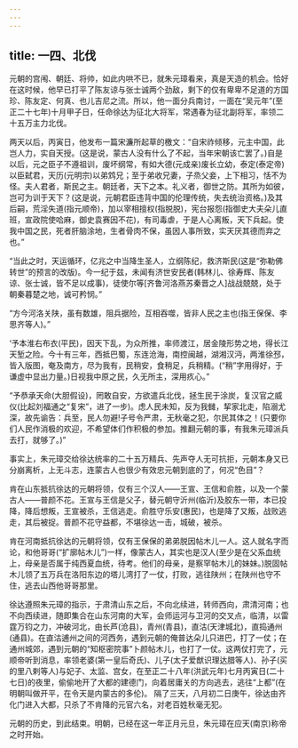 ```yaml
---
---
---
```

title: 一四、北伐
---



元朝的宫闱、朝廷、将帅，如此内哄不已，就朱元璋看来，真是天造的机会。恰好在这时候，他早已打平了陈友谅与张士诚两个劲敌，剩下的仅有卑卑不足道的方国珍、陈友定、何真、也儿吉尼之流。所以，他一面分兵南讨，一面在“吴元年”(至正二十七年)十月甲子日，任命徐达为征北大将军，常遇春为征北副将军，率领二十五万主力北伐。

两天以后，丙寅日，他发布一篇宋濂所起草的檄文：“自宋祚倾移，元主中国，此岂人力，实自天授。(这是说，蒙古人没有什么了不起，当年宋朝该亡罢了。)自是以后，元之臣子不遵祖训，废坏纲常，有如大德(元成亲)废长立幼，泰定(泰定帝)以臣弑君，天历(元明宗)以弟鸩兄；至于弟收兄妻，子烝父妾，上下相习，恬不为怪。夫人君者，斯民之主。朝廷者，天下之本。礼义者，御世之防。其所为如彼，岂可为训于天下？(这是说，元朝君臣违背中国的伦理传统，失去统治资格。)及其后嗣，荒淫失道(指元顺帝)，加以宰相擅权(指脱脱)，宪台报怨(指御史大夫朵儿直班，宣政院使哈麻，御史袁赛因不花)，有司毒虐，于是人心离叛，天下兵起。使我中国之民，死者肝脑涂地，生者骨肉不保，虽因人事所致，实天厌其德而弃之也。”

“当此之时，天运循环，亿兆之中当降生圣人，立纲陈纪，救济斯民(这是“弥勒佛转世”的预言的改版)。今一纪于兹，未闻有济世安民者(韩林儿、徐寿辉、陈友谅、张士诚，皆不足以成事)，徒使尔等[齐鲁河洛燕苏秦晋之人]战战兢兢，处于朝秦暮楚之地，诚可矜悯。”

“方今河洛关陕，虽有数雄，阻兵据险，互相吞噬，皆非人民之主也(指王保保、李思齐等人)。”

‘予本淮右布衣(平民)，因天下乱，为众所推，率师渡江，居金陵形势之地，得长江天堑之险。今十有三年，西抵巴蜀，东连沧海，南控闽越，湖湘汉沔，两淮徐邳，皆入版图，奄及南方，尽为我有，民稍安，食稍足，兵稍精。(“稍”字用得好，于谦虚中显出力量。)日视我中原之民，久无所主，深用疚心。”

“予恭承天命(大胆假设)，罔敢自安，方欲遣兵北伐，拯生民于涂炭，复汉官之威仪(比起刘福通之“复宋”，进了一步)。虑人民未知，反为我雠，挈家北走，陷溺尤深，故先谕告：兵至，民人勿避!子号令严肃，无秋毫之犯，尔民其体之！(只要你们人民作消极的欢迎，不希望体们作积极的参加。推翻元朝的事，有我朱元璋派兵去打，就够了。)”

事实上，朱元璋交给徐达统率的二十五万精兵、先声夺人无可抗拒，元朝本身又已分崩离析，上无斗志，连蒙古人也很少有效忠元朝到底的了，何况“色目”？

肯在山东抵抗徐达的元朝将领，仅有三个汉人——王宣、王信和俞胜，以及一个蒙古人——普颜不花。王宣与王信是父子，替元朝守沂州(临沂)及胶东一带，本已投降，降后想叛，王宣被杀，王信逃走。俞胜守乐安(惠民)，也是降了又叛，战败逃走，其后被捉。普颜不花守益都，不堪徐达一击，城破，被杀。

肯在河南抵抗徐达的元朝将领，仅有王保保的弟弟脱因帖木儿一人。这人就名字而论，和他哥哥(“扩廓帖木儿”)一样，像蒙古人，其实也是汉人(至少是在父系血统上，母亲是否属于纯西夏血统，待考。他们的母亲，是察罕帖木儿的妹妹。)脱固帖木儿领了五万兵在洛阳东边的塔儿湾打了一仗，打败，逃往陕州；在陕州也守不住，逃去山西他哥哥那里。

徐达遵照朱元璋的指示，于肃清山东之后，不向北续进，转师西向，肃清河南；也不向西续进，随即集合在山东河南的大军，会师运河与卫河的交叉点，临清，以雷霆万钧之力，冲破河北，由长芦(沧县)，青州(青县)，直沽(天津城北)，直捣通州(通县)。在直沽逋州之间的河西务，遇到元朝的俺普达朵儿只进巴，打了一仗；在通州城郊，遇到元朝的“知枢密院事”卜颜帖木儿，也打了一仗。这两仗打完了，元顺帝听到消息，率领老婆(第一皇后奇氏)、儿子(太子爱猷识理达腊等人)、孙子(买的里八剌等人)与妃子、太监、宫女，在至正二十八年(洪武元年)七月丙寅日(二十七日)的夜里，偷偷地开了大都的建德门，向着居庸关的方向逃去，逃往“上都”(在明朝叫做开平，在令天是内蒙古的多伦)。 隔了三天，八月初二日庚午，徐达由齐化门进入大都，只杀了不肯降的元官六名，对老百姓秋毫无犯。

元朝的历史，到此结束。明朝，已经在这一年正月元旦，朱元璋在应天(南京)称帝之时开始。